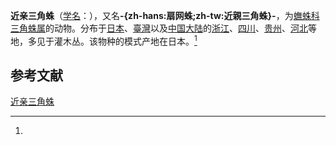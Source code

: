 {{noteTA|G1=LS}}
{{Speciesbox
| name = 近亲三角蛛
| status = 
| status_system = 
| image = [[File:Hyptiotes.affinis.female.1.-.tanikawa.jpg|250px]]
| image_caption = 雌成蛛
| genus = Hyptiotes
| species = affinis
| authority = Bösenberg & Strand, 1906<ref name='id12910'>{{cite web| url =http://www.bioinfo.cn/db05/BjdwSpecies.php?action=view&id=12910| title =近亲三角蛛| work =《中国动物物种编目数据库》| publisher =中国科学院微生物研究所| author =中国科学院动物研究所| accessdate =2009-04-28| deadurl =yes| archiveurl =https://web.archive.org/web/20160305064035/http://www.bioinfo.cn/db05/BjdwSpecies.php?action=view&id=12910| archivedate =2016-03-05}}</ref>
}}

'''近亲三角蛛'''（[[学名|学名]]：{{lang|la|''Hyptiotes affinis''}}），又名'''-{zh-hans:扇网蛛;zh-tw:近親三角蛛}-'''，为[[蟱蛛科|蟱蛛科]][[三角蛛属|三角蛛属]]的动物。分布于[[日本|日本]]、[[臺灣|臺灣]]以及[[中国大陆|中国大陆]]的[[浙江|浙江]]、[[四川|四川]]、[[贵州|贵州]]、[[河北|河北]]等地，多见于灌木丛。该物种的模式产地在日本。<ref name='id12910'/>

== 参考文献 ==
{{reflist}}

{{Wikispecies|Hyptiotes affinis}}
{{Taxonbar|from=Q4335046}}

[[Category:三角蛛属|近亲三角蛛]]


{{蜘蛛小作品}}